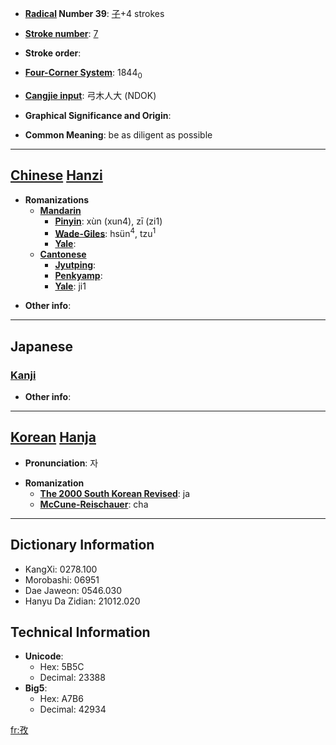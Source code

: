 * '''[[Wiktionary:Chinese radical index| Radical]] Number 39''': [[Wiktionary:Chinese radical index 子|子]]+4 strokes

* '''[[Wiktionary:Chinese total strokes index|Stroke number]]''': [[Wiktionary:Chinese total strokes index 7|7]]

* '''Stroke order''': 

* '''[[Wiktionary:Chinese four corner index|Four-Corner System]]''': 1844<sub>0</sub>

* '''[[Wiktionary:Chinese Cangjie index|Cangjie input]]''': 弓木人大 (NDOK)

* '''Graphical Significance and Origin''': 

* '''Common Meaning''': be as diligent as possible

----

== [[Chinese]] [[Hanzi]] ==

* '''Romanizations'''
** '''[[Mandarin]]'''
*** '''[[Pinyin]]''': xùn (xun4), zī (zi1)
*** '''[[Wade-Giles]]''': hsün<sup>4</sup>, tzu<sup>1</sup>
*** '''[[Yale]]''': 
** '''[[Cantonese]]'''
*** '''[[Jyutping]]''':
*** '''[[Penkyamp]]''': 
*** '''[[Yale]]''': ji1

* '''Other info''': 

----

==Japanese==
===[[Kanji]]===
{{kanji|on readings=[[し]] (shi)|kun readings=[[つとめる]] (tsutomeru)}}

* '''Other info''':  

----

== [[Korean]] [[Hanja]] ==

* '''Pronunciation''': 자

* '''Romanization'''
** '''[[The 2000 South Korean Revised Romanization|The 2000 South Korean Revised]]''': ja
** '''[[McCune-Reischauer]]''': cha

----

== Dictionary Information ==

* KangXi: 0278.100
* Morobashi: 06951
* Dae Jaweon: 0546.030
* Hanyu Da Zidian: 21012.020

== Technical Information ==

* '''Unicode''':
** Hex: 5B5C
** Decimal: 23388
* '''Big5''':
** Hex: A7B6
** Decimal: 42934

[[fr:孜]]